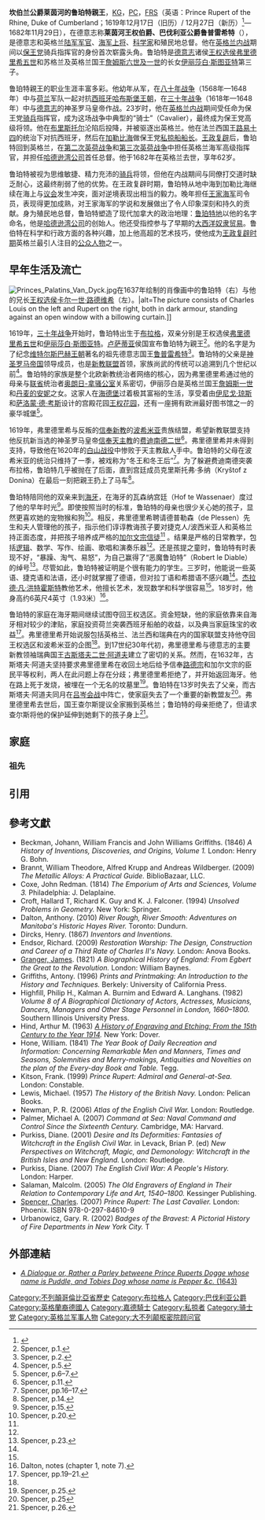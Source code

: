 {{Infobox royalty
| name                 = 鲁珀特親王
| image                = Rupert of the Rhine.jpg
| caption              = 鲁珀特親王身着罗马服装
| spouse               =
| issue                = 达德利·巴德（1666年–1686年）<br/>露珀塔·豪（1671–1740年）
| title                = 莱茵河王权伯爵<br/>[[坎伯兰公爵|坎伯兰公爵]]<br/>[[霍尔德内斯伯爵|霍尔德内斯伯爵]]
| house                = [[普法尔茨-西梅尔恩王朝|普法尔茨-西梅尔恩]]
| father               = [[腓特烈五世_(普法尔茨)|王权选侯弗里德里希五世]]
| mother               = [[伊丽莎白·斯图亚特|伊丽莎白·斯图亚特]]
| birth_date           = {{Birth date|1619|12|17|df=yes}}（旧历）
| birth_place          = [[波希米亚王国|波希米亚]][[布拉格|布拉格]]
| date of christening  =
| place of christening =
| death_date           = {{Death date and age|1682|11|29|1619|12|17|df=yes}}
| death_place          = [[英格兰王国|英格兰]][[伦敦|伦敦]]
| burial_date          = 1682年12月6日
| burial_place         = [[威斯敏斯特修道院|威斯敏斯特修道院]]
| occupation           = 军人、政治家、私掠船船长和科学家
| religion = [[加尔文宗|加尔文宗]]
}}

'''坎伯兰公爵莱茵河的鲁珀特親王'''，[[嘉德勋章|KG]]，[[英国枢密院|PC]]，[[皇家学会院士|FRS]]（英语：Prince Rupert of the Rhine, Duke of Cumberland；1619年12月17日（旧历）/ 12月27日（新历）<ref>{{Cite web | url=https://rkd.nl/en/explore/artists/68905 | title=Discover etcher, mezzotinter, painter Ruprecht van de Palts}}</ref>—1682年11月29日），在德意志称'''莱茵河王权伯爵、巴伐利亚公爵鲁普雷希特'''（{{lang-de|Ruprecht Pfalzgraf bei Rhein, Herzog von Bayern}}），是德意志和英格兰[[军官|陆军军官]]、[[海军上将|海军上将]]、[[科学家|科学家]]和殖民地总督。他在[[英格兰内战|英格兰内战]]期间以[[骑士党|保王党]]骑兵指挥官的身份首次崭露头角。鲁珀特是[[德意志人|德意志]]诸侯[[腓特烈五世_(普法尔茨)|王权选侯弗里德里希五世]]和苏格兰及英格兰国王[[詹姆斯六世及一世|詹姆斯六世及一世]]的长女[[伊丽莎白·斯图亚特|伊丽莎白·斯图亚特]]第三子。

鲁珀特親王的职业生涯丰富多彩。他幼年从军，在[[八十年战争|八十年战争]]（1568年—1648年）中与[[荷兰共和国|荷兰]]军队一起对抗[[西班牙哈布斯堡王朝|西班牙哈布斯堡王朝]]，在[[三十年战争|三十年战争]]（1618年—1648年）中与[[神圣罗马帝国|德意志]]的神圣罗马皇帝作战。23岁时，他在[[英格兰内战|英格兰内战]]期间受任命为保王党[[骑兵|骑兵]]指挥官，成为这场战争中典型的“骑士”（Cavalier），最终成为保王党高级将领。他在[[布里斯托尔|布里斯托尔]]沦陷后投降，并被驱逐出英格兰。他在法兰西国王[[路易十四|路易十四]]的统治下对抗西班牙，然后在[[加勒比海|加勒比海]]做保王党[[私掠|私掠船船长]]。[[斯图亚特王朝复辟|王政复辟]]后，鲁珀特回到英格兰，在[[第二次英荷战争|第二次英荷战争]]和[[第三次英荷战争|第三次英荷战争]]中担任英格兰海军高级指挥官，并担任[[哈德逊湾公司|哈德逊湾公司]]首任总督。他于1682年在英格兰去世，享年62岁。

鲁珀特被视为思维敏捷、精力充沛的[[骑兵|骑兵]]将领，但他在内战期间与同僚打交道时缺乏耐心，这最终削弱了他的优势。在王政复辟时期，鲁珀特从地中海到加勒比海继续在海上与[[长期议会|议会]]发生冲突，面对逆境表现出相当的毅力。晚年担任[[皇家海军|王家海军]]司令员，表现得更加成熟，对王家海军的学说和发展做出了令人印象深刻和持久的贡献。身为殖民地总督，鲁珀特塑造了现代加拿大的政治地理：[[鲁珀特地|鲁珀特地]]以他的名字命名，他是[[哈德逊湾公司|哈德逊湾公司]]的创始人。他还受指控参与了早期的[[大西洋奴隶贸易|大西洋奴隶贸易]]。鲁伯特在科学和行政方面的各种兴趣，加上他高超的艺术技巧，使他成为[[斯图亚特王朝复辟|王政复辟时期]]英格兰最引人注目的[[公众人物|公众人物]]之一。

==早年生活及流亡==
[[File:Princes_Palatins_Van_Dyck.jpg|thumb]]在1637年绘制的肖像画中的鲁珀特（右）与他的兄长[[卡尔一世·路德维希|王权选侯卡尔一世·路德维希]]（左）。|alt=The picture consists of Charles Louis on the left and Rupert on the right, both in dark armour, standing against an open window with a billowing curtain.]]

1619年，[[三十年战争|三十年战争]]开始时，鲁珀特出生于[[布拉格|布拉格]]，双亲分别是王权选侯[[腓特烈五世_(普法尔茨)|弗里德里希五世]]和[[伊丽莎白·斯图亚特|伊丽莎白·斯图亚特]]。[[卢萨蒂亚|卢萨蒂亚]]侯国宣布鲁珀特为親王<ref>Spencer, p.1.</ref>。他的名字是为了纪念[[维特尔斯巴赫王朝|维特尔斯巴赫王朝]]著名的祖先德意志国王[[鲁普雷希特_(德意志国王)|鲁普雷希特]]<ref>Spencer, p.2.</ref>。鲁珀特的父亲是[[神圣罗马帝国|神圣罗马帝国]]领导成员，也是[[新教联盟|新教联盟]]首领，家族尚武的传统可以追溯到几个世纪以前<ref>Spencer, p.5.</ref>。鲁珀特的家族是整个北欧新教统治者网络的核心，因为弗里德里希通过他的母亲与[[荷兰共和国|联省]]统治者[[奥兰治-拿骚王朝|奥朗日-拿骚公室]]关系密切，伊丽莎白是英格兰国王[[詹姆士六世及一世|詹姆斯一世]]和[[丹麦的安妮|丹麦的安妮]]之女。这家人在[[海德堡|海德堡]]过着极其富裕的生活，享受着由[[伊尼戈·琼斯|伊尼戈·琼斯]]和[[萨洛蒙·德·考斯|萨洛蒙·德·考斯]]设计的宫殿花园[[王权花园|王权花园]]，还有一座拥有欧洲最好图书馆之一的豪华城堡<ref>Spencer, p.6–7.</ref>。

1619年，弗里德里希与反叛的[[新教|信奉新教]]的[[波希米亚王国|波希米亚]]贵族结盟，希望新教联盟支持他反抗新当选的神圣罗马皇帝[[天主教会|信奉天主教]]的[[斐迪南二世_(神圣罗马帝国)|费迪南德二世]]<ref>Spencer, p.11.</ref>。弗里德里希并未得到支持，导致他在1620年的[[白山战役|白山战役]]中惨败于天主教敌人手中。鲁珀特的父母在波希米亚的统治只维持了一季，被戏称为“冬王和冬王后”<ref>Spencer, pp.16–17.</ref>。为了躲避费迪南德突袭布拉格，鲁珀特几乎被抛在了后面，直到宫廷成员克里斯托弗·多纳（Kryštof z Donína）在最后一刻把親王扔上了马车<ref>Spencer, p.14.</ref>。

鲁珀特陪同他的双亲来到[[海牙|海牙]]，在海牙的瓦森纳宫廷（Hof te Wassenaer）度过了他的早年时光<ref>Spencer, p.15.</ref>。即使按照当时的标准，鲁珀特的母亲也很少关心她的孩子，显然更喜欢她的宠物猴和狗<ref name="Spencer, p.20">Spencer, p.20.</ref>。相反，弗里德里希聘请德普勒森（de Plessen）先生和夫人管理他的孩子，指示他们谆谆教诲孩子要对捷克人/波西米亚人和英格兰持正面态度，并把孩子培养成严格的[[加尔文主义|加尔文宗信徒]]<ref name="Spencer, p.20"/> 。结果是严格的日常教学，包括[[逻辑|逻辑]]、数学、写作、绘画、歌唱和演奏乐器<ref name="Spencer, p.20"/>。还是孩提之童时，鲁珀特有时表现不好，“暴躁、淘气、易怒”，为自己赢得了“恶魔鲁珀特”（Robert le Diable）的绰号<ref name="Spencer, p.23">Spencer, p.23.</ref>。尽管如此，鲁珀特被证明是个很有能力的学生。三岁时，他能说一些英语、捷克语和法语，还小时就掌握了德语，但对拉丁语和希腊语不感兴趣<ref name="Spencer, p.20"/>。[[杰拉德·凡·洪特霍斯特|杰拉德·凡·洪特霍斯特]]教他艺术，他擅长艺术，发现数学和科学很容易<ref name="Spencer, p.20"/>。18岁时，他身高约6英尺4英寸（1.93米）<ref>Dalton, notes (chapter 1, note 7).</ref>。

鲁珀特的家庭在海牙期间继续试图夺回王权选区。资金短缺，他的家庭依靠来自海牙相对较少的津贴，家庭投资荷兰突袭西班牙船舶的收益，以及典当家庭珠宝的收益<ref>Spencer, pp.19–21.</ref>。弗里德里希开始说服包括英格兰、法兰西和瑞典在内的国家联盟支持他夺回王权选区和波希米亚的企图<ref name="Spencer, p.23"/>。到17世纪30年代初，弗里德里希与德意志的主要新教领袖瑞典国王[[古斯塔夫二世·阿道夫|古斯塔夫二世·阿道夫]]建立了密切的关系。然而，在1632年，古斯塔夫·阿道夫坚持要求弗里德里希在收回土地后给予信奉[[路德宗|路德宗]]和加尔文宗的臣民平等权利，两人在此问题上存在分歧；弗里德里希拒绝了，并开始返回海牙。他在路上死于发烧，被埋在一个无名的坟墓里<ref>Spencer, p.25.</ref>。鲁珀特在13岁时失去了父亲，而古斯塔夫·阿道夫同月在[[吕岑会战_(1632年)|吕岑会战]]中阵亡，使家庭失去了一个重要的新教盟友<ref>Spencer, p.25</ref>。弗里德里希去世后，国王查尔斯提议全家搬到英格兰；鲁珀特的母亲拒绝了，但请求查尔斯将他的保护延伸到她剩下的孩子身上<ref>Spencer, p.26.</ref>。

==家庭==
=== 祖先 ===
{{Ahnentafel top|先祖}}<center>
{{ahnentafel-compact5
| style = font-size: 85%; 
|boxstyle_1=background-color: #ddf;
|boxstyle_2=background-color: #fdd;
|boxstyle_3=background-color: #ffc;
|boxstyle_4=background-color: #dfd;
|boxstyle_5=background-color: #9fe;
|1='''坎伯兰公爵鲁普雷希特'''
|2='''父：'''普法尔茨选侯[[腓特烈五世_(普法尔茨)|腓特烈五世]]
|3='''母：'''选侯夫人[[伊莉莎白·斯圖亞特|伊莉莎白·斯圖亞特]]
|4='''祖父：'''普法尔茨选侯[[腓特烈四世_(普法尔茨)|腓特烈四世]]
|5='''祖母：'''选帝侯夫人[[拿騷的路易絲·朱麗安娜|路易丝·朱麗安娜]]
|6='''外祖父：'''英格兰国王[[詹姆斯一世_(英格兰)|詹姆斯一世]]
|7='''外祖母：'''英格兰王后[[丹麦的安妮|安妮]]
|8='''曾祖父：'''普法尔茨选侯{{le|路德維希六世 (普法尔茨)|Louis VI, Elector Palatine|路德維希六世}}
|9='''曾祖母：'''选侯夫人{{le|黑森的伊丽莎白|Elisabeth of Hesse, Electress Palatine|伊丽莎白}}
|10='''外曾祖父：'''奥兰治親王[[威廉一世_(奥兰治)|威廉一世]]
|11='''外曾祖母：'''奧蘭治親王妃{{le|夏洛特 (波旁)|Charlotte of Bourbon|夏洛特}}
|12='''外曾祖父：'''苏格兰王夫[[亨利·斯圖亞特_(達恩利勳爵)|亨利·斯图亚特]]
|13='''外曾祖母：'''苏格兰女王[[玛丽一世_(苏格兰)|玛丽一世]]
|14='''外曾祖父：'''丹麦国王[[弗雷德里克二世|弗雷德里克二世]]
|15='''外曾祖母：'''丹麦王后[[梅克伦堡-居斯特羅的索菲|索菲]]
|16='''高祖父：'''普法尔茨选侯[[腓特烈三世_(普法尔茨)|腓特烈三世]]
|17='''高祖母：'''选侯夫人{{le|玛丽 (勃兰登堡-库爾姆巴赫)|Marie of Brandenburg-Kulmbach|玛丽}}
|18='''外高祖父：'''黑森伯爵[[腓力一世_(黑森)|腓力一世]]
|19='''外高祖母：'''薩克森的{{le|克莉丝汀 (萨克森)|Christine of Saxony|克莉丝汀}}
|20='''外高祖父：'''拿騷-迪倫堡伯爵[[威廉一世_(拿骚-迪伦堡)|威廉一世]]
|21='''外高祖母：'''伯爵夫人{{le|朱莉安娜 (施托尔贝格)|Juliana of Stolberg|朱莉安娜}}
|22='''外高祖父：'''蒙庞西耶公爵{{le|路易 (蒙庞西耶公爵)|Louis, Duke of Montpensier|路易}}
|23='''外高祖母：'''[[賈桂琳·德·隆維|賈桂琳·德·隆維]]
|24='''外高祖父：'''第四代{{le|伦诺克斯伯爵|Earl of Lennox}}[[马修·斯图尔特_(第四代伦诺克斯伯爵)|马修·斯图尔特]]
|25='''外高祖母：'''伯爵夫人{{le|玛格丽特·道格拉斯|Margaret Douglas}}
|26='''外高祖父：'''苏格兰国王[[詹姆斯五世_(苏格兰)|詹姆斯五世]]
|27='''外高祖母：'''苏格兰王后[[玛丽·德·吉斯|玛丽·德·吉斯]]
|28='''外高祖父：'''丹麦国王[[克里斯蒂安三世|克里斯蒂安三世]]
|29='''外高祖母：'''丹麦王后[[薩克森-勞恩堡的多蘿西亞|多萝西亞]]
|30='''外高祖父：'''梅克伦堡公爵{{le|乌尔里希 (梅克伦堡公爵)|Ulrich, Duke of Mecklenburg|乌尔里希}}
|31='''外高祖母：'''丹麥的{{le|丹麥的伊丽莎白|Elizabeth of Denmark, Duchess of Mecklenburg|伊丽莎白}}
}}</center>
{{ahnentafel bottom}}

== 引用 ==
{{Reflist}}

== 參考文獻 ==
{{Refbegin|2}}
*Beckman, Johann, William Francis and John Williams Griffiths. (1846) ''A History of Inventions, Discoveries, and Origins, Volume 1.'' London: Henry G. Bohn.
*Brannt, William Theodore, Alfred Krupp and Andreas Wildberger. (2009) ''The Metallic Alloys: A Practical Guide.'' BiblioBazaar, LLC.
*Coxe, John Redman. (1814) ''The Emporium of Arts and Sciences, Volume 3.'' Philadelphia: J. Delaplaine.
*Croft, Hallard T, Richard K. Guy and K. J. Falconer. (1994) ''Unsolved Problems in Geometry.'' New York: Springer.
*Dalton, Anthony. (2010) ''River Rough, River Smooth: Adventures on Manitoba's Historic Hayes River.'' Toronto: Dundurn.
*Dircks, Henry. (1867) ''Inventors and Inventions.''
*Endsor, Richard. (2009) ''Restoration Warship: The Design, Construction and Career of a Third Rate of Charles II's Navy.'' London: Anova Books.
*[[James_Granger|Granger, James]]. (1821) ''A Biographical History of England: From Egbert the Great to the Revolution.'' London: William Baynes.
*Griffiths, Antony. (1996) ''Prints and Printmaking: An Introduction to the History and Techniques.'' Berkely: University of California Press.
*Highfill, Philip H., Kalman A. Burnim and Edward A. Langhans. (1982) ''Volume 8 of A Biographical Dictionary of Actors, Actresses, Musicians, Dancers, Managers and Other Stage Personnel in London, 1660–1800.'' Southern Illinois University Press.
*Hind, Arthur M. (1963) ''[http://books.google.com/books?id=bxFb8nN_wUQC&printsec=frontcover&source=gbs_ge_summary_r&cad=0#v=onepage&q&f=false A History of Engraving and Etching: From the 15th Century to the Year 1914].'' New York: Dover.
*Hone, William. (1841) ''The Year Book of Daily Recreation and Information: Concerning Remarkable Men and Manners, Times and Seasons, Solemnities and Merry-makings, Antiquities and Novelties on the plan of the Every-day Book and Table.'' Tegg.
*Kitson, Frank. (1999) ''Prince Rupert: Admiral and General-at-Sea.'' London: Constable.
*Lewis, Michael. (1957) ''The History of the British Navy.'' London: Pelican Books.
*Newman, P. R. (2006) ''Atlas of the English Civil War.'' London: Routledge.
*Palmer, Michael A. (2007) ''Command at Sea: Naval Command and Control Since the Sixteenth Century.'' Cambridge, MA: Harvard.
*Purkiss, Diane. (2001) ''Desire and Its Deformities: Fantasies of Witchcraft in the English Civil War.'' in Levack, Brian P. (ed) ''New Perspectives on Witchcraft, Magic, and Demonology: Witchcraft in the British Isles and New England.'' London: Routledge.
*Purkiss, Diane. (2007) ''The English Civil War: A People's History.'' London: Harper.
*Salaman, Malcolm. (2005) ''The Old Engravers of England in Their Relation to Contemporary Life and Art, 1540–1800.'' Kessinger Publishing.
*[[Charles_Spencer,_9th_Earl_Spencer|Spencer, Charles]]. (2007) ''Prince Rupert: The Last Cavalier.'' London: Phoenix. ISBN 978-0-297-84610-9
*Urbanowicz, Gary. R. (2002) ''Badges of the Bravest: A Pictorial History of Fire Departments in New York City.'' T
{{Refend}}

== 外部連結 ==
{{commonscat|Prince Rupert of the Rhine}}
* [https://web.archive.org/web/20100528071504/http://www.aquinas.edu/history/research.html   ''A Dialogue or, Rather a Parley betweene Prince Ruperts Dogge whose name is Puddle, and Tobies Dog whose name is Pepper &c.'' (1643)]

{{坎伯蘭公爵}}
{{Authority control}}

{{DEFAULTSORT:Rupert, Rhine, Prince Of The}}
[[Category:不列顛哥倫比亞省歷史|Category:不列顛哥倫比亞省歷史]]
[[Category:布拉格人|Category:布拉格人]]
[[Category:巴伐利亚公爵|Category:巴伐利亚公爵]]
[[Category:英格蘭裔德國人|Category:英格蘭裔德國人]]
[[Category:嘉德騎士|Category:嘉德騎士]]
[[Category:私掠者|Category:私掠者]]
[[Category:骑士党|Category:骑士党]]
[[Category:英格兰军事人物|Category:英格兰军事人物]]
[[Category:大不列颠枢密院顾问官|Category:大不列颠枢密院顾问官]]